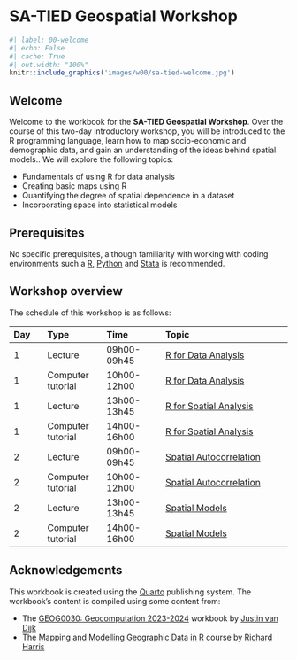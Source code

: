 # SA-TIED Geospatial Workshop {.unnumbered}

```r
#| label: 00-welcome
#| echo: False
#| cache: True
#| out.width: "100%"
knitr::include_graphics('images/w00/sa-tied-welcome.jpg') 
```

## Welcome {.unnumbered}
Welcome to the workbook for the **SA-TIED Geospatial Workshop**. Over the course of this two-day introductory workshop, you will be introduced to the R programming language, learn how to map socio-economic and demographic data, and gain an understanding of the ideas behind spatial models.. We will explore the following topics:

- Fundamentals of using R for data analysis
- Creating basic maps using R
- Quantifying the degree of spatial dependence in a dataset
- Incorporating space into statistical models

## Prerequisites {.unnumbered}
No specific prerequisites, although familiarity with working with coding environments such a [R](https://www.r-project.org/), [Python](https://www.python.org/downloads/) and [Stata](https://www.stata.com/) is recommended.

## Workshop overview {.unnumbered}
The schedule of this workshop is as follows:

| Day  | Type              | Time        | Topic
| :--- |:------            |:------      | :--------------
| 1    | Lecture           | 09h00-09h45 | [R for Data Analysis]({{< var slides.l01 >}}) |
| 1    | Computer tutorial | 10h00-12h00 | [R for Data Analysis]({{< var urls.c01 >}}) |
| 1    | Lecture           | 13h00-13h45 | [R for Spatial Analysis]({{< var slides.l02 >}}) | 
| 1    | Computer tutorial | 14h00-16h00 | [R for Spatial Analysis]({{< var urls.c02 >}}) | 
| 2    | Lecture           | 09h00-09h45 | [Spatial Autocorrelation]({{< var slides.l03 >}}) |
| 2    | Computer tutorial | 10h00-12h00 | [Spatial Autocorrelation]({{< var urls.c03 >}}) |
| 2    | Lecture           | 13h00-13h45 | [Spatial Models]({{< var slides.l04 >}}) | 
| 2    | Computer tutorial | 14h00-16h00 | [Spatial Models]({{< var urls.c04 >}}) | 

## Acknowledgements {.unnumbered}
This workbook is created using the [Quarto](https://quarto.org/) publishing system. The workbook's content is compiled using some content from:

- The [GEOG0030: Geocomputation 2023-2024](https://jtvandijk.github.io/GEOG0030_20232024/) workbook by [Justin van Dijk](https://www.mappingdutchman.com)
- The [Mapping and Modelling Geographic Data in R](https://profrichharris.github.io/MandM/) course by [Richard Harris](https://profrichharris.github.io/)